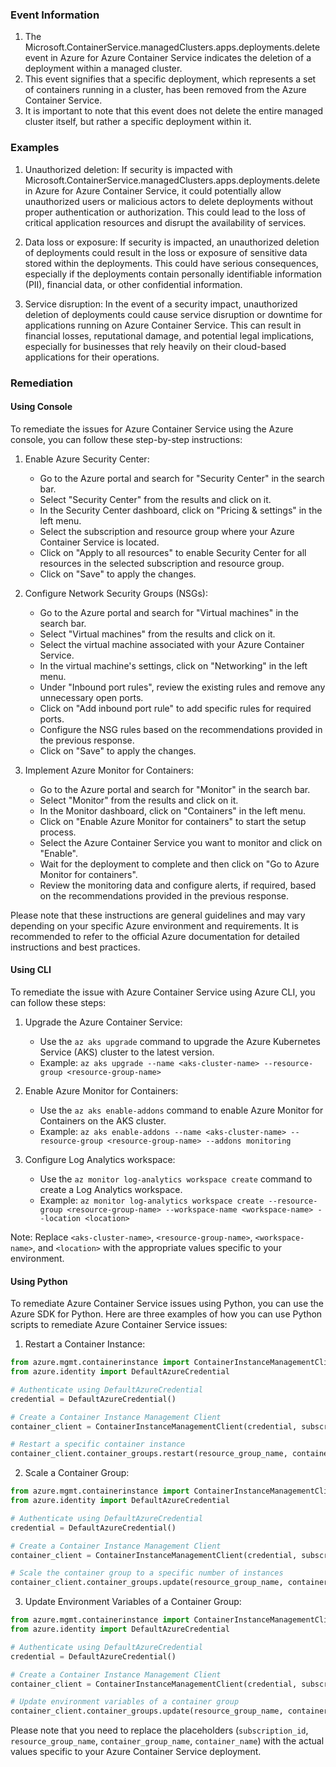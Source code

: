 
### Event Information

1. The Microsoft.ContainerService.managedClusters.apps.deployments.delete event in Azure for Azure Container Service indicates the deletion of a deployment within a managed cluster.
2. This event signifies that a specific deployment, which represents a set of containers running in a cluster, has been removed from the Azure Container Service.
3. It is important to note that this event does not delete the entire managed cluster itself, but rather a specific deployment within it.


### Examples

1. Unauthorized deletion: If security is impacted with Microsoft.ContainerService.managedClusters.apps.deployments.delete in Azure for Azure Container Service, it could potentially allow unauthorized users or malicious actors to delete deployments without proper authentication or authorization. This could lead to the loss of critical application resources and disrupt the availability of services.

2. Data loss or exposure: If security is impacted, an unauthorized deletion of deployments could result in the loss or exposure of sensitive data stored within the deployments. This could have serious consequences, especially if the deployments contain personally identifiable information (PII), financial data, or other confidential information.

3. Service disruption: In the event of a security impact, unauthorized deletion of deployments could cause service disruption or downtime for applications running on Azure Container Service. This can result in financial losses, reputational damage, and potential legal implications, especially for businesses that rely heavily on their cloud-based applications for their operations.

### Remediation

#### Using Console

To remediate the issues for Azure Container Service using the Azure console, you can follow these step-by-step instructions:

1. Enable Azure Security Center:
   - Go to the Azure portal and search for "Security Center" in the search bar.
   - Select "Security Center" from the results and click on it.
   - In the Security Center dashboard, click on "Pricing & settings" in the left menu.
   - Select the subscription and resource group where your Azure Container Service is located.
   - Click on "Apply to all resources" to enable Security Center for all resources in the selected subscription and resource group.
   - Click on "Save" to apply the changes.

2. Configure Network Security Groups (NSGs):
   - Go to the Azure portal and search for "Virtual machines" in the search bar.
   - Select "Virtual machines" from the results and click on it.
   - Select the virtual machine associated with your Azure Container Service.
   - In the virtual machine's settings, click on "Networking" in the left menu.
   - Under "Inbound port rules", review the existing rules and remove any unnecessary open ports.
   - Click on "Add inbound port rule" to add specific rules for required ports.
   - Configure the NSG rules based on the recommendations provided in the previous response.
   - Click on "Save" to apply the changes.

3. Implement Azure Monitor for Containers:
   - Go to the Azure portal and search for "Monitor" in the search bar.
   - Select "Monitor" from the results and click on it.
   - In the Monitor dashboard, click on "Containers" in the left menu.
   - Click on "Enable Azure Monitor for containers" to start the setup process.
   - Select the Azure Container Service you want to monitor and click on "Enable".
   - Wait for the deployment to complete and then click on "Go to Azure Monitor for containers".
   - Review the monitoring data and configure alerts, if required, based on the recommendations provided in the previous response.

Please note that these instructions are general guidelines and may vary depending on your specific Azure environment and requirements. It is recommended to refer to the official Azure documentation for detailed instructions and best practices.

#### Using CLI

To remediate the issue with Azure Container Service using Azure CLI, you can follow these steps:

1. Upgrade the Azure Container Service: 
   - Use the `az aks upgrade` command to upgrade the Azure Kubernetes Service (AKS) cluster to the latest version.
   - Example: `az aks upgrade --name <aks-cluster-name> --resource-group <resource-group-name>`

2. Enable Azure Monitor for Containers:
   - Use the `az aks enable-addons` command to enable Azure Monitor for Containers on the AKS cluster.
   - Example: `az aks enable-addons --name <aks-cluster-name> --resource-group <resource-group-name> --addons monitoring`

3. Configure Log Analytics workspace:
   - Use the `az monitor log-analytics workspace create` command to create a Log Analytics workspace.
   - Example: `az monitor log-analytics workspace create --resource-group <resource-group-name> --workspace-name <workspace-name> --location <location>`

Note: Replace `<aks-cluster-name>`, `<resource-group-name>`, `<workspace-name>`, and `<location>` with the appropriate values specific to your environment.

#### Using Python

To remediate Azure Container Service issues using Python, you can use the Azure SDK for Python. Here are three examples of how you can use Python scripts to remediate Azure Container Service issues:

1. Restart a Container Instance:
```python
from azure.mgmt.containerinstance import ContainerInstanceManagementClient
from azure.identity import DefaultAzureCredential

# Authenticate using DefaultAzureCredential
credential = DefaultAzureCredential()

# Create a Container Instance Management Client
container_client = ContainerInstanceManagementClient(credential, subscription_id)

# Restart a specific container instance
container_client.container_groups.restart(resource_group_name, container_group_name, container_name)
```

2. Scale a Container Group:
```python
from azure.mgmt.containerinstance import ContainerInstanceManagementClient
from azure.identity import DefaultAzureCredential

# Authenticate using DefaultAzureCredential
credential = DefaultAzureCredential()

# Create a Container Instance Management Client
container_client = ContainerInstanceManagementClient(credential, subscription_id)

# Scale the container group to a specific number of instances
container_client.container_groups.update(resource_group_name, container_group_name, {'containers': [{'name': container_name}], 'os_type': 'Linux', 'restart_policy': 'Always', 'instance_count': 3})
```

3. Update Environment Variables of a Container Group:
```python
from azure.mgmt.containerinstance import ContainerInstanceManagementClient
from azure.identity import DefaultAzureCredential

# Authenticate using DefaultAzureCredential
credential = DefaultAzureCredential()

# Create a Container Instance Management Client
container_client = ContainerInstanceManagementClient(credential, subscription_id)

# Update environment variables of a container group
container_client.container_groups.update(resource_group_name, container_group_name, {'containers': [{'name': container_name, 'environment_variables': [{'name': 'VAR_NAME', 'value': 'VAR_VALUE'}]}]})
```

Please note that you need to replace the placeholders (`subscription_id`, `resource_group_name`, `container_group_name`, `container_name`) with the actual values specific to your Azure Container Service deployment.

